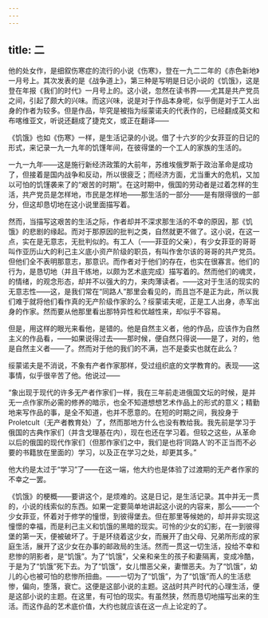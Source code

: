```yaml
---
---
---
```

title: 二
---



他的处女作，是细叙伤寒症的流行的小说《伤寒》，登在一九二二年的《赤色新地》一月号上。其次发表的是《战争道上》，第三种是写明是日记小说的《饥饿》，这是登在年报《我们的时代》一月号上的。这小说，忽然在读书界——尤其是共产党员之间，引起了颇大的兴味。而这兴味，说是对于作品本身呢，似乎倒是对于工人出身的作者为较多。但是作品，毕究是被指为绥蒙诺夫的代表作的，已经翻成英文和布喀维亚文，听说还翻成了捷克文，或正在翻译——

《饥饿》也如《伤寒》一样，是生活记录的小说。借了十六岁的少女菲亚的日记的形式，来记录一九一九年的饥馑年间，在彼得堡的一个工人的家族的生活的。

一九一九年——这是施行新经济政策的大前年，苏维埃俄罗斯于政治革命是成功了，但接着是国内战争和反动，所以很疲乏；而经济方面，尤当重大的危机，又加以可怕的饥馑袭来了的“艰苦的时期”。在这时期中，俄国的劳动者是过着怎样的生活，共产党员是怎样地，市民是怎样地——那生活的一部分——是有限得很的一部分，但这却恳切地在这小说里面描写着。

然而，当描写这艰苦的生活之际，作者却并不深求那生活的不幸的原因，那《饥饿》的悲剧的缘起。而对于那原因的批判之类，自然就更不做了。这小说，在这一点，实在是无意志，无批判似的。有工人（——菲亚的父亲），有少女菲亚的哥哥叫作亚历山大的利己主义底小资产阶级的职员，有叫作舍尔该的哥哥的共产党员。但他们全不表明那意志，那意识。而作者对于他们的存在，也实在很寡言。他们的行为，是恳切地（并且干练地，以颇为艺术底完成）描写着的。然而他们的魂灵，的情绪，的观念形态，却并不以强大的力，来肉薄读者。——这对于生活的现实的无意志性——这，是我们常在“同路人”那里会看见的，而且岂不是正为此，所以我们难于就将他们看作真的无产阶级作家的么？绥蒙诺夫呢，正是工人出身，赤军出身的作家。然而要从他那里看出那特异性和优越性来，却似乎不容易。

但是，用这样的眼光来看他，是错的。他是自然主义者，他的作品，应该作为自然主义的作品看，——如果说得过去——那时候，便自然只得说——是了，对的，他是自然主义者——了。然而对于他的我们的不满，岂不是委实也就在此么？

绥蒙诺夫是不消说，不象有产者作家那样，受过组织底的文学教育的。表现——这事情，似乎很辛苦了他。他说过——

“象出现于现代的许多无产者作家们一样，我在三年前走进俄国文坛的时候，是并无一点作家所必需的修养的暗示，也全不知道想想艺术作品上的形式的意义；精勤地来写作品的事，是全不知道，也并不愿意的。在短的时期之间，我投身于Proletcult（无产者教育处）了，然而那地方什么也没有教给我。我先前是学习于俄国的古典作家们（并含戈理基在内），现在也还在学习着。但较之这些，从革命以后的俄国的现代作家们（但那作家们之中，我们是也将‘同路人’的不正当而不必要的书籍放在里面的）学习，以及正在学习之处，却更其多。”

他大约是太过于“学习”了——在这一端，他大约也是体验了过渡期的无产者作家的不幸之一罢。

《饥饿》的梗概——要讲这个，是烦难的。这是日记，是生活记录。其中并无一贯的，小说的线索似的东西。如果一定要简单地讲起这小说的内容来，那么——一个少女菲亚，怀着对于修学的憧憬，到彼得堡去。但在那里等候她的，却并非实现这憧憬的幸福，而是利己主义和饥饿的黑暗的现实。可怜的少女的幻影，在一到彼得堡的第一天，便被破坏了。于是环绕着这少女，而展开了由父母、兄弟所形成的家庭生活，展开了这少女在办事的邮政局的生活。然而一贯这一切生活，投给不幸和悲惨的阴影者，是“饥饿”。为了“饥饿”，父亲和亲生的孩子和妻隔离，变成冷酷，于是为了“饥饿”死下去。为了“饥饿”，女儿憎恶父亲，妻憎恶夫。为了“饥饿”，幼儿的心也被可怕的悲惨所扭曲。——一切为了“饥饿”，为了“饥饿”而人的生活悲惨，偏向，堕落，衰亡。这便是这部小说的主题。这战时共产时代的心理生活，便是这部小说的主题。在这里，有可怕的现实。有虽然狭，然而恳切地描写出来的生活。而这作品的艺术底价值，大约也就应该在这一点上论定的了。